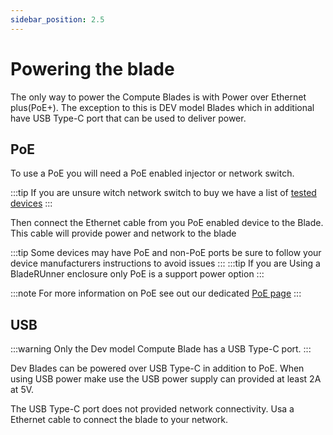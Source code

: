 ```yaml
---
sidebar_position: 2.5
---
```

# Powering the blade

The only way to power the Compute Blades is with Power over Ethernet plus(PoE+). The exception to this is DEV model Blades which in additional have USB Type-C port that can be used to deliver power.

## PoE

To use a PoE you will need a PoE enabled injector or network switch.

:::tip
If you are unsure witch network switch to buy we have a list of [tested devices](/blade/compatibility/switch)
:::

Then connect the Ethernet cable from you PoE enabled device to the Blade. This cable will provide power and network to the blade

:::tip
Some devices may have PoE and non-PoE ports be sure to follow your device manufacturers instructions to avoid issues
:::
:::tip
If you are Using a BladeRUnner enclosure only PoE is a support power option
:::

:::note
For more information on PoE see out our dedicated [PoE page](/blade/guide/poe)
:::

## USB 
:::warning
Only the Dev model Compute Blade has a USB Type-C port.
:::

Dev Blades can be powered over USB Type-C in addition to PoE. When using USB power make use the USB power supply can provided at least 2A at 5V.

The USB Type-C port does not provided network connectivity. Usa a Ethernet cable to connect the blade to your network.